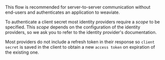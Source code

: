 This flow is recommended for server-to-server communication without end-users and authenticates an application to weaviate.

To authenticate a client secret most identity providers require a *scope* to be specified. This *scope* depends on the configuration of the identity providers, so we ask you to refer to the identity provider's documentation.

Most providers do not include a refresh token in their response so `client secret` is saved in the client to obtain a new `access token` on expiration of the existing one.  
